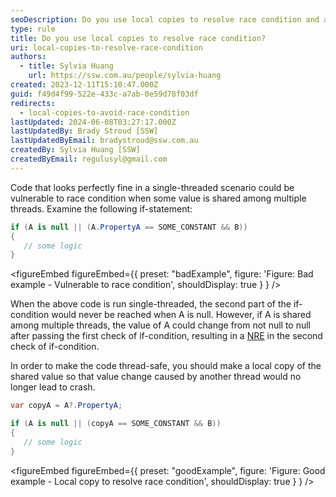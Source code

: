 ```yaml
---
seoDescription: Do you use local copies to resolve race condition and avoid NullReferenceExceptions when shared values are accessed concurrently by multiple threads?
type: rule
title: Do you use local copies to resolve race condition?
uri: local-copies-to-resolve-race-condition
authors:
  - title: Sylvia Huang
    url: https://ssw.com.au/people/sylvia-huang
created: 2023-12-11T15:10:47.000Z
guid: f49d4f99-522e-433c-a7ab-0e59d78f03df
redirects:
  - local-copies-to-avoid-race-condition
lastUpdated: 2024-06-08T03:27:17.000Z
lastUpdatedBy: Brady Stroud [SSW]
lastUpdatedByEmail: bradystroud@ssw.com.au
createdBy: Sylvia Huang [SSW]
createdByEmail: regulusyl@gmail.com
---
```


Code that looks perfectly fine in a single-threaded scenario could be vulnerable to race condition when some value is shared among multiple threads.
Examine the following if-statement:

```csharp
if (A is null || (A.PropertyA == SOME_CONSTANT && B))
{
   // some logic
}
```

<figureEmbed figureEmbed={{
  preset: "badExample",
  figure: 'Figure: Bad example - Vulnerable to race condition',
  shouldDisplay: true
} } />


When the above code is run single-threaded, the second part of the if-condition would never be reached when A is null. However, if A is shared among multiple threads, the value of A could change from not null to null after passing the first check of if-condition, resulting in a [NRE](https://learn.microsoft.com/en-us/dotnet/api/system.nullreferenceexception?view=net-7.0) in the second check of if-condition.

In order to make the code thread-safe, you should make a local copy of the shared value so that value change caused by another thread would no longer lead to crash.

```csharp
var copyA = A?.PropertyA;

if (A is null || (copyA == SOME_CONSTANT && B))
{
   // some logic
}
```

<figureEmbed figureEmbed={{
  preset: "goodExample",
  figure: 'Figure: Good example - Local copy to resolve race condition',
  shouldDisplay: true
} } />
